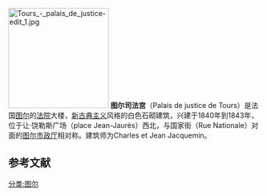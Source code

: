 [[File:Tours_-_palais_de_justice-edit_1.jpg|200px]]
'''图尔司法宫'''（Palais de justice de Tours）是法国[[图尔|图尔]]的[[法院|法院]]大楼，[[新古典主义|新古典主义]]风格的白色石砌建筑，兴建于1840年到1843年，位于让·饶勒斯广场（place Jean-Jaurès）西北，与国家街（Rue Nationale）对面的[[图尔市政厅|图尔市政厅]]相对称。建筑师为Charles et Jean Jacquemin。

==参考文献==

{{DEFAULTSORT:Tours, Palais de Justice}}
[[分类:图尔|分类:图尔]]